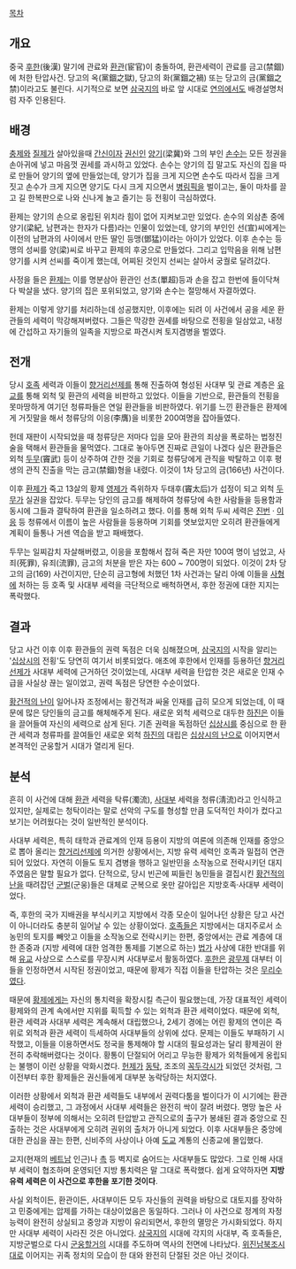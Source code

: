 [[목차]]

== 개요 ==
중국 [[후한]](後漢) 말기에 관료와 [[환관]](宦官)이 충돌하여, 환관세력이 관료를 금고(禁錮)에 처한 탄압사건. 당고의 옥(黨錮之獄), 당고의 화(黨錮之禍) 또는 당고의 금(黨錮之禁)이라고도 불린다. 시기적으로 보면 [[삼국지]]의 바로 앞 시대로 [[연의]]에서도 배경설명처럼 자주 인용된다.

== 배경 ==
[[충제]]와 [[질제]]가 살아있을때 [[간신]]이자 [[권신]]인 [[양기]](梁冀)와 그의 부인 [[손수]]는 모든 정권을 손아귀에 넣고 마음껏 권세를 과시하고 있었다. 손수는 양기의 집 말고도 자신의 집을 따로 만들어 양기의 옆에 만들었는데, 양기가 집을 크게 지으면 손수도 따라서 집을 크게 짓고 손수가 크게 지으면 양기도 다시 크게 지으면서 [[병림픽]]을 벌이고는, 둘이 마차를 끌고 길 한복판으로 나와 신나게 놀고 즐기는 등 전횡이 극심하였다.

환제는 양기의 손으로 옹립된 위치라 힘이 없어 지켜보고만 있었다. 손수의 외삼촌 중에 양기(梁紀, 남편과는 한자가 다름)라는 인물이 있었는데, 양기의 부인인 선(宣)씨에게는 이전의 남편과의 사이에서 만든 딸인 등맹(鄧猛)이라는 아이가 있었다. 이후 손수는 등맹의 성씨를 양(梁)씨로 바꾸고 환제의 후궁으로 만들었다. 그리고 입막음을 위해 남편 양기를 시켜 선씨를 죽이게 했는데, 어찌된 것인지 선씨는 살아서 궁궐로 달려갔다.

사정을 들은 [[환제]]는 이를 명분삼아 환관인 선초(單超)등과 손을 잡고 한번에 들이닥쳐 다 박살을 냈다. 양기의 집은 포위되었고, 양기와 손수는 절망해서 자결하였다.

환제는 이렇게 양기를 처리하는데 성공했지만, 이후에는 되려 이 사건에서 공을 세운 환관들의 세력이 막강해져버렸다. 그들은 막강한 권세를 바탕으로 전횡을 일삼았고, 내정에 간섭하고 자기들의 일족을 지방으로 파견시켜 토지겸병을 벌였다. 

== 전개 ==
당시 [[호족]] 세력과 이들이 [[향거리선제]]를 통해 진출하여 형성된 사대부 및 관료 계층은 [[유교]]를 통해 외척 및 환관의 세력을 비판하고 있었다. 이들을 기반으로, 환관들의 전횡을 못마땅하게 여기던 청류파들은 연일  환관들을 비판하였다. 위기를 느낀 환관들은 환제에게 거짓말을 해서 청류당의 이응(李膺)을 비롯한 200여명을 잡아들였다.

헌데 재판이 시작되었을 때 청류당은 저마다 입을 모아 환관의 죄상을 폭로하는 법정진술을 택해서 환관들을 물먹였다. 그대로 놓아두면 진짜로 큰일이 나겠다 싶은 환관들은 외척 [[두무]](竇武) 등이 상주하여 간한 것을 기회로 청류당에게 관직을 박탈하고 이후 평생의 관직 진출을 막는 금고(禁錮)형을 내렸다. 이것이 1차 당고의 금(166년) 사건이다.

이후 [[환제]]가 죽고 13살의 황제 [[영제]]가 즉위하자 두태후(竇太后)가 섭정이 되고 외척 [[두무]]가 실권을 잡았다. 두무는 당인의 금고를 해제하여 청류당에 속한 사람들을 등용함과 동시에 그들과 결탁하여 환관을 일소하려고 했다. 이를 통해 외척 두씨 세력은 [[진번]] · [[이응]] 등 청류에서 이름이 높은 사람들을 등용하며 기회를 엿보았지만 오히려 환관들에게 계획이 들통나 거센 역습을 받고 패배했다.

두무는 일찌감치 자살해버렸고, 이응을 포함해서 잡혀 죽은 자만 100여 명이 넘었고, 사죄(死罪), 유죄(流罪), 금고의 처분을 받은 자는 600 ~ 700명이 되었다. 이것이 2차 당고의 금(169) 사건이지만, 단순히 금고형에 처했던 1차 사건과는 달리 아예 이들을 [[사형]]에 처하는 등 호족 및 사대부 세력을 극단적으로 배척하면서, 후한 정권에 대한 지지는 폭락했다.

== 결과 ==
당고 사건 이후 이후 환관들의 권력 독점은 더욱 심해졌으며, [[삼국지]]의 시작을 알리는 '[[십상시]]의 전횡'도 당연히 여기서 비롯되었다. 애초에 후한에서 인재를 등용하던 [[향거리선제]]가 사대부 세력에 근거하던 것이었는데, 사대부 세력을 탄압한 것은 새로운 인재 수급을 사실상 끊는 일이었고, 권력 독점은 당연한 수순이었다.

[[황건적의 난]]이 일어나자 조정에서는 황건적과 싸울 인재를 급히 모으게 되었는데, 이 때문에 많은 당인들의 금고를 해체해주게 된다. 새로운 외척 세력으로 대두한 [[하진]]은 이들을 끌어들여 자신의 세력으로 삼게 된다. 기존 권력을 독점하던 [[십상시]]를 중심으로 한 환관 세력과 청류파를 끌여들인 새로운 외척 [[하진]]의 대립은 [[십상시의 난]]으로 이어지면서 본격적인 군웅할거 시대가 열리게 된다.

== 분석 ==
흔히 이 사건에 대해 [[환관]] 세력을 탁류(濁流), [[사대부]] 세력을 청류(淸流)라고 인식하고 있지만, 실제로는 청탁이라는 말로 선악의 구도를 형성할 만큼 도덕적인 차이가 컸다고 보기는 어려웠다는 것이 일반적인 분석이다.

사대부 세력은, 특히 태학과 관료계의 인재 등용이 지방의 여론에 의존해 인재를 중앙으로 뽑아 올리는 [[향거리선제]]에 의거한 상황에서는, 지방 유력 세력인 호족과 밀접히 연관되어 있었다. 자연히 이들도 토지 겸병을 행하고 일반민을 소작농으로 전락시키던 대지주였음은 말할 필요가 없다. 단적으로, 당시 빈곤에 찌들린 농민들을 결집시킨 [[황건적의 난]]을 때려잡던 [[군벌]](군웅)들은 대체로 군복으로 옷만 갈아입은 지방호족·사대부 세력이었다.

즉, 후한의 국가 지배권을 부식시키고 지방에서 각종 모순이 일어나던 상황은 당고 사건이 아니더라도 충분히 일어날 수 있는 상황이었다. [[호족]]들은 지방에서는 대지주로서 소농민의 토지를 빼앗고 이들을 소작농으로 전락시키는 한편, 중앙에서는 관료 계층에 대한 존중과 (지방 세력에 대한 엄격한 통제를 기본으로 하는) [[법가]] 사상에 대한 반대를 위해 [[유교]] 사상으로 스스로를 무장시켜 사대부로서 활동하였다. [[후한]]은 [[광무제]] 대부터 이들을 인정하면서 시작된 정권이었고, 때문에 황제가 직접 이들을 탄압하는 것은 [[무리수]]였다.

때문에 [[황제]]에게는 자신의 통치력을 확장시킬 측근이 필요했는데, 가장 대표적인 세력이 황제와의 관계 속에서만 지위를 획득할 수 있는 외척과 환관 세력이었다. 때문에 외척, 환관 세력과 사대부 세력은 계속해서 대립했으나, 2세기 경에는 어린 황제의 연이은 즉위로 외척과 환관 세력이 득세하여 사대부들의 상위에 섰다. 문제는 이들도 부패하기 시작했고, 이들을 이용하면서도 정국을 통제해야 할 시대의 필요성과는 달리 황제권이 완전히 추락해버렸다는 것이다. 황통이 단절되어 어리고 무능한 황제가 외척들에게 옹립되는 불행이 이런 상황을 악화시켰다. [[헌제]]가 [[동탁]], 조조의 [[꼭두각시]]가 되었던 것처럼, 그 이전부터 후한 황제들은 권신들에게 대부분 농락당하는 처지였다.

이러한 상황에서 외척과 환관 세력들도 내부에서 권력다툼을 벌이다가 이 시기에는 환관 세력이 승리했고, 그 과정에서 사대부 세력들은 완전히 싹이 잘려 버렸다. 명망 높은 사대부들이 정부에 의해서는 오히려 탄압받고 관직으로의 출구가 봉쇄된 결과 중앙으로 진출하는 것은 사대부에게 오히려 권위의 출처가 아니게 되었다. 이후 사대부들은 중앙에 대한 관심을 끊는 한편, 신비주의 사상이나 아예 [[도교]] 계통의 신종교에 몰입했다.

교지(현재의 [[베트남]] 인근)나 [[촉]] 등 벽지로 숨어드는 사대부들도 많았다. 그로 인해 사대부 세력이 협조하며 운영되던 지방 통치력은 말 그대로 폭락했다. 쉽게 요약하자면 '''지방 유력 세력은 이 사건으로 후한을 포기한 것이다'''.

사실 외척이든, 환관이든, 사대부이든 모두 자신들의 권력을 바탕으로 대토지를 장악하고 민중에게는 압제를 가하는 대상이었음은 동일하다. 그러나 이 사건으로 정계의 자정 능력이 완전히 상실되고 중앙과 지방이 유리되면서, 후한의 멸망은 가시화되었다. 하지만 사대부 세력이 사라진 것은 아니었다. [[삼국지]]의 시대에 각지의 사대부, 즉 호족들은, 지방군벌으로 다시 [[군웅할거]]의 시대를 주도하며 역사의 전면에 나타났다. [[위진남북조시대]]로 이어지는 귀족 정치의 모습이 한 대와 완전히 단절된 것은 아닌 것이다.
